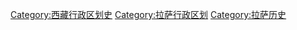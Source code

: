 [[Category:西藏行政区划史|Category:西藏行政区划史]]
[[Category:拉萨行政区划|Category:拉萨行政区划]]
[[Category:拉萨历史|Category:拉萨历史]]